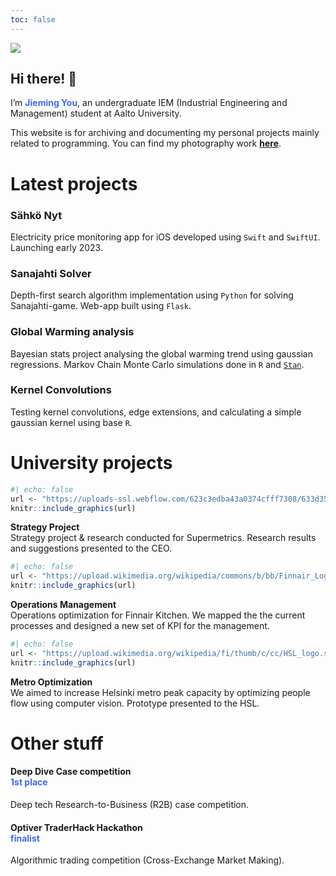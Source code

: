 ```yaml
---
toc: false
---
```



::: {.grid}

::: {.profile-photo .g-col-12 .g-col-md-6}
![](assets/profile.png)
:::

::: {.g-col-12 .g-col-md-6}
## Hi there! [👋]{.waving-hand}

I'm [**Jieming You**]{style="color: RoyalBlue;"}, an undergraduate IEM (Industrial Engineering and Management) student at Aalto University.

This website is for archiving and documenting my personal projects mainly related to programming. You can find my photography work [**here**](https://jieming.portfoliobox.net).

:::

:::

# Latest projects {.centertitle}

::: {.grid}

::: {.project .g-col-12 .g-col-md-6 onclick=location.href='https://jieming.me/sahkonyt.html' onmouseover="" style="cursor: pointer;"}
### Sähkö Nyt
Electricity price monitoring app for iOS developed using ```Swift``` and ```SwiftUI```. Launching early 2023.
:::

::: {.project .g-col-12 .g-col-md-6 onclick=location.href='https://1gd7kf.deta.dev' onmouseover="" style="cursor: pointer;"}
### Sanajahti Solver
Depth-first search algorithm implementation using ```Python``` for solving Sanajahti-game. Web-app built using ```Flask```.
:::

::: {.project .g-col-12 .g-col-md-6 onclick=location.href='https://jieming.me/bayesian/bayesian.html' onmouseover="" style="cursor: pointer;"}
### Global Warming analysis
Bayesian stats project analysing the global warming trend using gaussian regressions. Markov Chain Monte Carlo simulations done in ```R``` and [```Stan```](https://mc-stan.org).
:::

::: {.project .g-col-12 .g-col-md-6 onclick=location.href='https://jieming.me/convolution.html' onmouseover="" style="cursor: pointer;"}
### Kernel Convolutions
Testing kernel convolutions, edge extensions, and calculating a simple gaussian kernel using base ```R```.
:::

:::

# University projects {.centertitle}

::: {.grid}
::: {.logo .g-col-6 .g-col-md-6 layout="[[-1], [1], [-1]]" onclick=location.href='https://supermetrics.com' onmouseover="" style="cursor: pointer;"}
```r
#| echo: false
url <- "https://uploads-ssl.webflow.com/623c3edba43a0374cfff7308/633d358284c2264830b95685_New-SM-logo_Black-p-500.png"
knitr::include_graphics(url)
```
:::

::: {.desc .g-col-6 .g-col-md-6}
**Strategy Project**<br/>
Strategy project & research conducted for Supermetrics. Research results and suggestions presented to the CEO.
:::

::: {.g-col-6 .g-col-md-6 layout="[[-1], [1], [-1]]" onclick=location.href='https://www.finnair.com' onmouseover="" style="cursor: pointer;"}
```r
#| echo: false
url <- "https://upload.wikimedia.org/wikipedia/commons/b/bb/Finnair_Logo.svg"
knitr::include_graphics(url)
```
:::
::: {.desc .g-col-6 .g-col-md-6}
**Operations Management**<br/>
Operations optimization for Finnair Kitchen. We mapped the the 
current processes and designed a new set of KPI for the management.
:::

::: {.g-col-6 .g-col-md-6 layout="[[-1], [1], [-1]]" onclick=location.href='https://www.hsl.fi' onmouseover="" style="cursor: pointer;"}
```r
#| echo: false
url <- "https://upload.wikimedia.org/wikipedia/fi/thumb/c/cc/HSL_logo.svg/1280px-HSL_logo.svg.png"
knitr::include_graphics(url)
```
:::
::: {.desc .g-col-6 .g-col-md-6}
**Metro Optimization**<br/>
We aimed to increase Helsinki metro peak capacity by optimizing people flow
using computer vision. Prototype presented to the HSL.
:::
:::

# Other stuff {.centertitle}

::: {.grid}

::: {.project .g-col-12 .g-col-md-6 onclick=location.href='https://deep-dive-8f0636.webflow.io' onmouseover="" style="cursor: pointer;"}
#### Deep Dive Case competition <br/> [1st place]{style="color: RoyalBlue;"}
Deep tech Research-to-Business (R2B) case competition.
:::

::: {.project .g-col-12 .g-col-md-6 onclick=location.href='https://optiver.com/competitions/traderhack2022/' onmouseover="" style="cursor: pointer;"}
#### Optiver TraderHack Hackathon <br/> [finalist]{style="color: RoyalBlue;"}
Algorithmic trading competition (Cross-Exchange Market Making).
:::

:::

